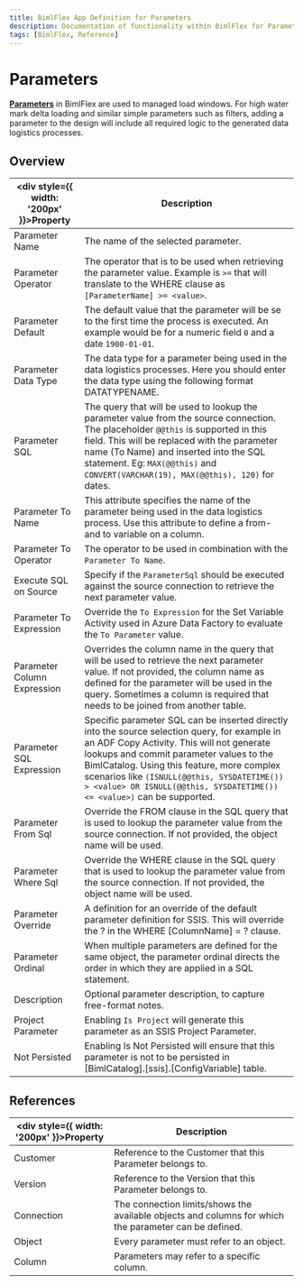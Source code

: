 ```yaml
---
title: BimlFlex App Definition for Parameters
description: Documentation of functionality within BimlFlex for Parameters
tags: [BimlFlex, Reference]
---
```


# Parameters

[**Parameters**](../../concepts/load-parameters) in BimlFlex are used to managed load windows. For high water mark delta loading and similar simple parameters such as filters, adding a parameter to the design will include all required logic to the generated data logistics processes.

## Overview
  
| <div style={{ width: '200px' }}>Property</div> | Description |
| --------- | ----------- |
|Parameter Name | The name of the selected parameter.|
|Parameter Operator | The operator that is to be used when retrieving the parameter value. Example is `>=` that will translate to the WHERE clause as `[ParameterName] >= <value>`.|
|Parameter Default | The default value that the parameter will be se to the first time the process is executed. An example would be for a numeric field `0` and a date `1900-01-01`.|
|Parameter Data Type | The data type for a parameter being used in the data logistics processes. Here you should enter the data type using the following format DATATYPENAME.|
|Parameter SQL | The query that will be used to lookup the parameter value from the source connection. The placeholder `@@this` is supported in this field. This will be replaced with the parameter name (To Name) and inserted into the SQL statement. Eg: `MAX(@@this)` and `CONVERT(VARCHAR(19), MAX(@@this), 120)` for dates.|
|Parameter To Name | This attribute specifies the name of the parameter being used in the data logistics process. Use this attribute to define a from- and to variable on a column.|
|Parameter To Operator | The operator to be used in combination with the `Parameter To Name`.|
|Execute SQL on Source | Specify if the `ParameterSql` should be executed against the source connection to retrieve the next parameter value.|
|Parameter To Expression | Override the `To Expression` for the Set Variable Activity used in Azure Data Factory to evaluate the `To Parameter` value.|
|Parameter Column Expression | Overrides the column name in the query that will be used to retrieve the next parameter value. If not provided, the column name as defined for the parameter will be used in the query. Sometimes a column is required that needs to be joined from another table.|
|Parameter SQL Expression | Specific parameter SQL can be inserted directly into the source selection query, for example in an ADF Copy Activity. This will not generate lookups and commit parameter values to the BimlCatalog. Using this feature, more complex scenarios like `(ISNULL(@@this, SYSDATETIME()) > <value> OR ISNULL(@@this, SYSDATETIME()) <= <value>)` can be supported.|
|Parameter From Sql | Override the FROM clause in the SQL query that is used to lookup the parameter value from the source connection. If not provided, the object name will be used.|
|Parameter Where Sql | Override the WHERE clause in the SQL query that is used to lookup the parameter value from the source connection. If not provided, the object name will be used.|
|Parameter Override | A definition for an override of the default parameter definition for SSIS. This will override the ? in the WHERE [ColumnName] = ? clause.|
|Parameter Ordinal | When multiple parameters are defined for the same object, the parameter ordinal directs the order in which they are applied in a SQL statement.|
|Description | Optional parameter description, to capture free-format notes.|
|Project Parameter | Enabling `Is Project` will generate this parameter as an SSIS Project Parameter.|
|Not Persisted | Enabling Is Not Persisted will ensure that this parameter is not to be persisted in [BimlCatalog].[ssis].[ConfigVariable] table.|

## References
  
| <div style={{ width: '200px' }}>Property</div> | Description |
| --------- | ----------- |
|Customer | Reference to the Customer that this Parameter belongs to.|
|Version | Reference to the Version that this Parameter belongs to.|
|Connection | The connection limits/shows the available objects and columns for which the parameter can be defined.|
|Object | Every parameter must refer to an object.|
|Column | Parameters may refer to a specific column.|

